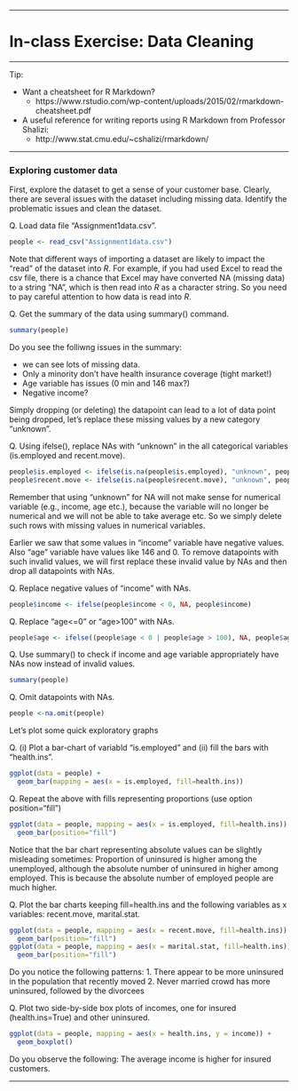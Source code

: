 ***
# In-class Exercise: Data Cleaning
   
***

Tip:

* Want a cheatsheet for R Markdown?
  * https://www.rstudio.com/wp-content/uploads/2015/02/rmarkdown-cheatsheet.pdf
* A useful reference for writing reports using R Markdown from Professor Shalizi:
  * http://www.stat.cmu.edu/~cshalizi/rmarkdown/

***

### Exploring customer data
First, explore the dataset to get a sense of your customer base. Clearly, there are several issues with the dataset including missing data. Identify the problematic issues and clean the dataset.

Q. Load data file "Assignment1data.csv".
```r
people <- read_csv("Assignment1data.csv")
```

Note that different ways of importing a dataset are likely to impact the "read" of the dataset into _R_. For example, if you had used Excel to read the csv file, there is a chance that Excel may have converted NA (missing data) to a  string "NA", which is then read into _R_ as a character string. So you need to pay careful attention to how data is read into _R_.

Q. Get the summary of the data using summary() command.
```r
summary(people)
```


Do you see the folliwng issues in the summary:

* we can see lots of missing data.
* Only a minority don't have health insurance coverage (tight market!)
* Age variable has issues (0 min and 146 max?)
* Negative income?

Simply dropping (or deleting) the datapoint can lead to a lot of data point being dropped, let's replace these missing values by a new category "unknown".


Q. Using ifelse(), replace NAs with "unknown" in the all categorical variables (is.employed and recent.move).
```r
people$is.employed <- ifelse(is.na(people$is.employed), "unknown", people$is.employed)
people$recent.move <- ifelse(is.na(people$recent.move), "unknown", people$recent.move)
```

Remember that using "unknown" for NA will not make sense for numerical variable (e.g., income, age etc.), because the variable will no longer be numerical and we will not be able to take average etc. So we simply delete such rows with missing values in numerical variables.  

Earlier we saw that some values in "income" variable have negative values. Also "age" variable have values like 146 and 0. To remove datapoints with such invalid values, we will first replace these invalid value by NAs and then drop all datapoints with NAs.

Q. Replace negative values of "income" with NAs. 
```r
people$income <- ifelse(people$income < 0, NA, people$income)
```

Q. Replace "age<=0" or "age>100" with NAs.
```r
people$age <- ifelse((people$age < 0 | people$age > 100), NA, people$age)
```

Q. Use summary() to check if income and age variable appropriately have NAs now instead of invalid values.
```r
summary(people)
```

Q. Omit datapoints with NAs.
```r
people <-na.omit(people)
```


Let's plot some quick exploratory graphs

Q. (i) Plot a bar-chart of variabld "is.employed" and (ii) fill the bars with "health.ins". 
```r
ggplot(data = people) + 
  geom_bar(mapping = aes(x = is.employed, fill=health.ins))
```

Q. Repeat the above with fills representing proportions (use option position="fill")
```r
ggplot(data = people, mapping = aes(x = is.employed, fill=health.ins)) + 
  geom_bar(position="fill")
```

Notice that the bar chart representing absolute values can be slightly misleading sometimes: Proportion of uninsured is higher among the unemployed, although the absolute number of uninsured in higher among employed. This is because the absolute number of employed people are much higher.


Q. Plot the bar charts keeping fill=health.ins and the following variables as x variables: recent.move, marital.stat.
```r
ggplot(data = people, mapping = aes(x = recent.move, fill=health.ins)) + 
  geom_bar(position="fill")
ggplot(data = people, mapping = aes(x = marital.stat, fill=health.ins)) + 
  geom_bar(position="fill")
```
Do you notice the following patterns:
1. There appear to be more uninsured in the population that recently moved
2. Never married crowd has more uninsured, followed by the divorcees



Q. Plot two side-by-side box plots of incomes, one for insured (health.ins=True) and other uninsured.
```r
ggplot(data = people, mapping = aes(x = health.ins, y = income)) + 
  geom_boxplot()
```
Do you observe the following: The average income is higher for insured customers.

***